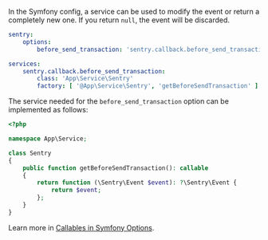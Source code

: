 In the Symfony config, a service can be used to modify the event or return a completely new one. If you return `null`, the event will be discarded.

<!-- prettier-ignore -->
```yaml {filename:config/packages/sentry.yaml}
sentry:
    options:
        before_send_transaction: 'sentry.callback.before_send_transaction'

services:
    sentry.callback.before_send_transaction:
        class: 'App\Service\Sentry'
        factory: [ '@App\Service\Sentry', 'getBeforeSendTransaction' ]
```

The service needed for the `before_send_transaction` option can be implemented as follows:

```php {filename:src/Service/Sentry.php}
<?php

namespace App\Service;

class Sentry
{
    public function getBeforeSendTransaction(): callable
    {
        return function (\Sentry\Event $event): ?\Sentry\Event {
            return $event;
        };
    }
}
```

<Note>

Learn more in [Callables in Symfony Options](/platforms/php/guides/symfony/configuration/symfony-options/#callables).

</Note>
